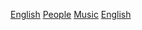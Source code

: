 [[Category:英國音樂人物|English]]
[[Category:英格蘭音樂產業|People]]
[[Category:各職業英格蘭人|Music]]
[[Category:各國音樂人物|English]]